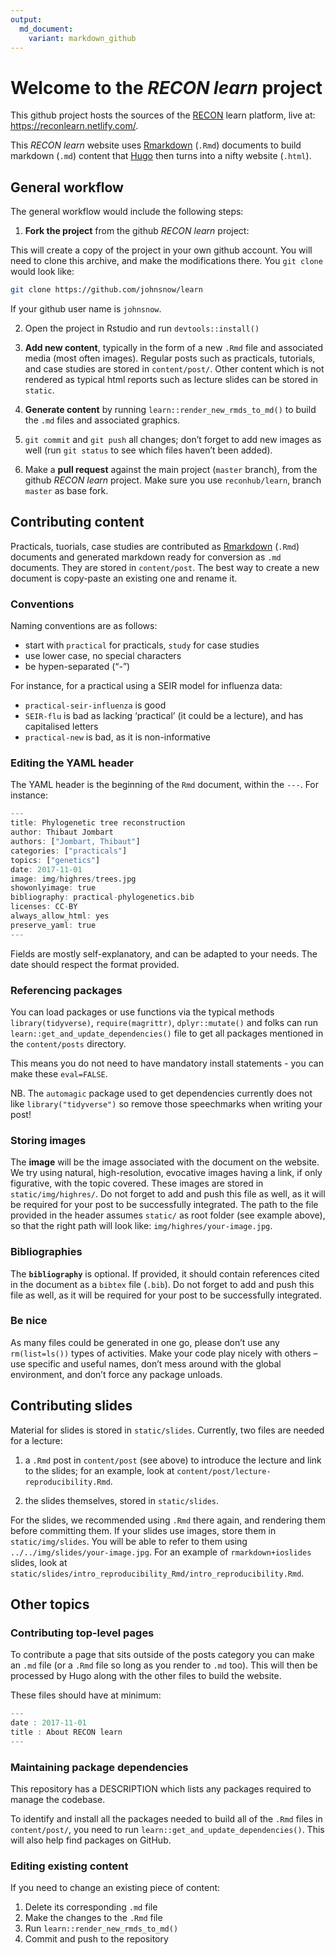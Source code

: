 ```yaml
---
output: 
  md_document:
    variant: markdown_github
---
```

Welcome to the *RECON learn* project
====================================

This github project hosts the sources of the
[RECON](http://www.repidemicsconsortium.org/) learn platform, live at:
[https://reconlearn.netlify.com/](https://reconlearn.netlify.com/).



This *RECON learn* website uses [Rmarkdown](http://rmarkdown.rstudio.com/) (`.Rmd`) documents to build markdown (`.md`) content that [Hugo](https://gohugo.io) then turns into a nifty website (`.html`).

## General workflow

The general workflow would include the following steps:

1. **Fork the project** from the github *RECON learn* project:


This will create a copy of the project in your own github account. You will need
to clone this archive, and make the modifications there. You `git clone` would look like:

```bash
git clone https://github.com/johnsnow/learn
```

If your github user name is `johnsnow`.  

2. Open the project in Rstudio and run `devtools::install()` 

3. **Add new content**, typically in the form of a new `.Rmd` file and associated media (most often images). Regular posts such as practicals, tutorials, and case studies are stored in `content/post/`. Other content which is not rendered as typical html reports such as lecture slides can be stored in
`static`.

4. **Generate content** by running `learn::render_new_rmds_to_md()` to build the `.md` files and associated graphics.

5. `git commit` and `git push` all changes; don't forget to add new images as well (run `git status` to see which files haven't been added).

5. Make a **pull request** against the main project (`master` branch), from the github *RECON learn* project. Make sure you use `reconhub/learn`, branch `master` as base fork.


## Contributing content

Practicals, tuorials, case studies are contributed as
[Rmarkdown](http://rmarkdown.rstudio.com/) (`.Rmd`) documents and generated markdown ready for conversion as `.md` documents. They are stored
in `content/post`. The best way to create a new document is copy-paste an
existing one and rename it. 

### Conventions
Naming conventions are as follows:

- start with `practical` for practicals, `study` for case studies
- use lower case, no special characters
- be hypen-separated ("-")

For instance, for a practical using a SEIR model for influenza data:

- `practical-seir-influenza` is good
- `SEIR-flu` is bad as lacking 'practical' (it could be a lecture), and has
  capitalised letters
- `practical-new` is bad, as it is non-informative

### Editing the YAML header

The YAML header is the beginning of the `Rmd` document, within the `---`. For instance:
```r
---
title: Phylogenetic tree reconstruction
author: Thibaut Jombart
authors: ["Jombart, Thibaut"]
categories: ["practicals"]
topics: ["genetics"]
date: 2017-11-01
image: img/highres/trees.jpg
showonlyimage: true
bibliography: practical-phylogenetics.bib
licenses: CC-BY
always_allow_html: yes
preserve_yaml: true
---
```

Fields are mostly self-explanatory, and can be adapted to your needs. The date
should respect the format provided.

### Referencing packages
You can load packages or use functions via the typical methods `library(tidyverse)`, `require(magrittr)`, `dplyr::mutate()` and folks can run `learn::get_and_update_dependencies()` file to get all packages mentioned in the `content/posts` directory.

This means you do not need to have mandatory install statements - you can make these `eval=FALSE`.

NB. The `automagic` package used to get dependencies currently does not like `library("tidyverse")` so remove those speechmarks when writing your post!

### Storing images
The **image** will be the image associated with the document on the website. We
try using natural, high-resolution, evocative images having a link, if only
figurative, with the topic covered. These images are stored in
`static/img/highres/`. Do not forget to add and push this file as well, as it
will be required for your post to be successfully integrated. The path to the
file provided in the header assumes `static/` as root folder (see example
above), so that the right path will look like: `img/highres/your-image.jpg`.

### Bibliographies
The **`bibliography`** is optional. If provided,
it should contain references cited in the document as a `bibtex` file
(`.bib`). Do not forget to add and push this file as well, as it will be
required for your post to be successfully integrated.

### Be nice
As many files could be generated in one go, please don't use any `rm(list=ls())` types of activities. Make your code play nicely with others -- use specific and useful names, don't mess around with the global environment, and don't force any package unloads.


## Contributing slides

Material for slides is stored in `static/slides`. Currently, two files are needed for a lecture:

1. a `.Rmd` post in `content/post` (see above) to introduce the lecture and link
to the slides; for an example, look at
`content/post/lecture-reproducibility.Rmd`.

2. the slides themselves, stored in `static/slides`.

For the slides, we recommended using `.Rmd` there again, and rendering them before committing them. If your slides use images, store them in
`static/img/slides`. You will be able to refer to them using
`../../img/slides/your-image.jpg`. For an example of `rmarkdown+ioslides`
slides, look at
`static/slides/intro_reproducibility_Rmd/intro_reproducibility.Rmd`.



## Other topics 
### Contributing top-level pages
To contribute a page that sits outside of the posts category you can make an `.md` file (or a `.Rmd` file so long as you render to `.md` too). This will then be processed by Hugo along with the other files to build the website.

These files should have at minimum:

```r
---
date : 2017-11-01
title : About RECON learn
---
```

### Maintaining package dependencies
This repository has a DESCRIPTION which lists any packages required to manage the codebase. 

To identify and install all the packages needed to build all of the `.Rmd` files in `content/post/`, you need to run `learn::get_and_update_dependencies()`. This will also help find packages on GitHub.


### Editing existing content
If you need to change an existing piece of content:

1. Delete its corresponding `.md` file
2. Make the changes to the `.Rmd` file
3. Run `learn::render_new_rmds_to_md()`
4. Commit and push to the repository